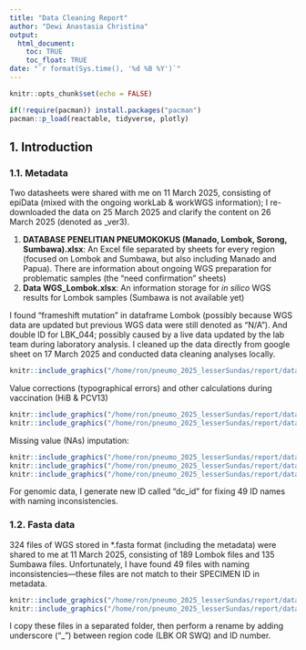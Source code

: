 ```yaml
---
title: "Data Cleaning Report"
author: "Dewi Anastasia Christina"
output: 
  html_document:
    toc: TRUE
    toc_float: TRUE
date: "`r format(Sys.time(), '%d %B %Y')`"
---
```


```r
knitr::opts_chunk$set(echo = FALSE)

if(!require(pacman)) install.packages("pacman")
pacman::p_load(reactable, tidyverse, plotly)

```

## 1. Introduction

### 1.1. Metadata

Two datasheets were shared with me on 11 March 2025, consisting of epiData (mixed with the ongoing workLab & workWGS information); I re-downloaded the data on 25 March 2025 and clarify the content on 26 March 2025 (denoted as \_ver3).

1.  **DATABASE PENELITIAN PNEUMOKOKUS (Manado, Lombok, Sorong, Sumbawa).xlsx**: An Excel file separated by sheets for every region (focused on Lombok and Sumbawa, but also including Manado and Papua). There are information about ongoing WGS preparation for problematic samples (the "need confirmation" sheets)
2.  **Data WGS_Lombok.xlsx**: An information storage for *in silico* WGS results for Lombok samples (Sumbawa is not available yet)

I found "frameshift mutation" in dataframe Lombok (possibly because WGS data are updated but previous WGS data were still denoted as "N/A"). And double ID for LBK_044; possibly caused by a live data updated by the lab team during laboratory analysis. I cleaned up the data directly from google sheet on 17 March 2025 and conducted data cleaning analyses locally.

```R
knitr::include_graphics("/home/ron/pneumo_2025_lesserSundas/report/data_cleaning_pictures/Screenshot from 2025-03-17 12-41-09.png")
```

Value corrections (typographical errors) and other calculations during vaccination (HiB & PCV13)

```R
knitr::include_graphics("/home/ron/pneumo_2025_lesserSundas/report/data_cleaning_pictures/Screenshot from 2025-03-24 10-35-33.png")
knitr::include_graphics("/home/ron/pneumo_2025_lesserSundas/report/data_cleaning_pictures/Screenshot from 2025-03-24 10-37-38.png")
```

Missing value (NAs) imputation:

```R
knitr::include_graphics("/home/ron/pneumo_2025_lesserSundas/report/data_cleaning_pictures/Screenshot from 2025-03-23 13-18-10.png")
knitr::include_graphics("/home/ron/pneumo_2025_lesserSundas/report/data_cleaning_pictures/Screenshot from 2025-03-23 13-27-18.png")
knitr::include_graphics("/home/ron/pneumo_2025_lesserSundas/report/data_cleaning_pictures/Screenshot from 2025-03-23 13-27-37.png")
```

For genomic data, I generate new ID called "dc_id" for fixing 49 ID names with naming inconsistencies.

### 1.2. Fasta data

324 files of WGS stored in \*.fasta format (including the metadata) were shared to me at 11 March 2025, consisting of 189 Lombok files and 135 Sumbawa files. Unfortunately, I have found 49 files with naming inconsistencies—these files are not match to their SPECIMEN ID in metadata.

```r
knitr::include_graphics("/home/ron/pneumo_2025_lesserSundas/report/data_cleaning_pictures/Screenshot from 2025-03-12 11-40-20.png")
knitr::include_graphics("/home/ron/pneumo_2025_lesserSundas/report/data_cleaning_pictures/Screenshot from 2025-03-12 11-24-47.png")
```

I copy these files in a separated folder, then perform a rename by adding underscore ("\_") between region code (LBK OR SWQ) and ID number.

